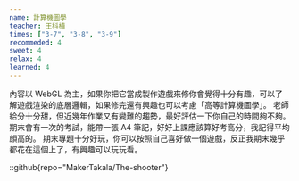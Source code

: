 ```yaml
---
name: 計算機圖學
teacher: 王科植
times: ["3-7", "3-8", "3-9"]
recommeded: 4
sweet: 4
relax: 4
learned: 4
---
```

內容以 WebGL 為主，如果你把它當成製作遊戲來修你會覺得十分有趣，可以了解遊戲渲染的底層邏輯，如果修完還有興趣也可以考慮「高等計算機圖學」。
老師給分十分甜，但近幾年作業又有變難的趨勢，最好評估一下你自己的時間夠不夠。
期末會有一次的考試，能帶一張 A4 筆記，好好上課應該算好考高分，我記得平均頗高的。
期末專題十分好玩，你可以按照自己喜好做一個遊戲，反正我期末幾乎都花在這個上了，有興趣可以玩玩看。

::github{repo="MakerTakala/The-shooter"}